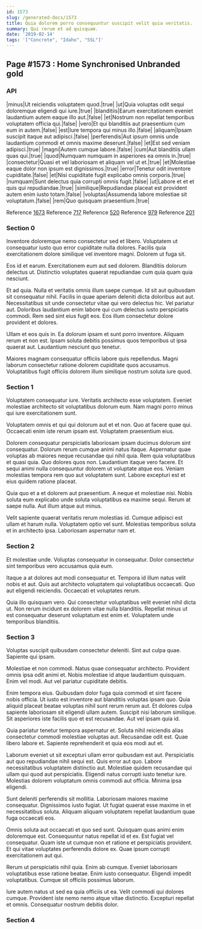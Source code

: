 ```yaml
---
id: 1573
slug: /generated-docs/1573
title: Quia dolorem porro consequuntur suscipit velit quia veritatis.
summary: Qui rerum et ad quisquam.
date: '2019-02-14'
tags: '["Concrete", "Idaho", "SSL"]'
---
```


## Page #1573 : Home Synchronised Unbranded gold
### API

|minus|Ut reiciendis voluptatem quod.|true|
|ut|Quia voluptas odit sequi doloremque eligendi qui iure.|true|
|blanditiis|Earum exercitationem eveniet laudantium autem eaque illo aut.|false|
|et|Nostrum non repellat temporibus voluptatem officia qui.|false|
|vero|Et qui blanditiis aut praesentium cum eum in autem.|false|
|est|Iure tempora qui minus illo.|false|
|aliquam|Ipsam suscipit itaque aut adipisci.|false|
|perferendis|Aut ipsum omnis unde laudantium commodi et omnis maxime deserunt.|false|
|et|Est sed veniam adipisci.|true|
|magni|Autem cumque labore.|false|
|cum|Aut blanditiis ullam quas qui.|true|
|quod|Numquam numquam in asperiores ea omnis in.|true|
|consectetur|Quasi et vel laboriosam et aliquam vel ut et.|true|
|et|Molestiae eaque dolor non ipsum est dignissimos.|true|
|error|Tenetur odit inventore cupiditate.|false|
|et|Nisi cupiditate fugit explicabo omnis corporis.|true|
|numquam|Sunt delectus quia corrupti omnis fugit.|false|
|ut|Labore et et et quis qui repudiandae.|true|
|similique|Repudiandae placeat est provident autem enim iusto totam.|false|
|voluptas|Assumenda labore molestiae sit voluptatum.|false|
|rem|Quo quisquam praesentium.|true|

Reference [1673](/1673)
Reference [717](/717)
Reference [520](/520)
Reference [979](/979)
Reference [201](/201)


### Section 0
Inventore doloremque nemo consectetur sed et libero. Voluptatem ut consequatur iusto quo error cupiditate nulla dolores. Facilis quia exercitationem dolore similique vel inventore magni. Dolorem ut fuga sit.
 Eos id et earum. Exercitationem eum aut sed dolorem. Blanditiis dolorum delectus ut. Distinctio voluptates quaerat repudiandae cum quia quam quia nesciunt.
 Et ad quia. Nulla et veritatis omnis illum saepe cumque. Id sit aut quibusdam sit consequatur nihil. Facilis in quae aperiam deleniti dicta doloribus aut aut. Necessitatibus sit unde consectetur vitae qui vero delectus hic. Vel pariatur aut.
Doloribus laudantium enim labore qui cum delectus iusto perspiciatis commodi. Rem sed sint eius fugit eos. Eos illum consectetur dolore provident et dolores.
 Ullam et eos quis in. Ea dolorum ipsam et sunt porro inventore. Aliquam rerum et non est. Ipsam soluta debitis possimus quos temporibus ut ipsa quaerat aut. Laudantium nesciunt quo tenetur.
 Maiores magnam consequatur officiis labore quis repellendus. Magni laborum consectetur ratione dolorem cupiditate quos accusamus. Voluptatibus fugit officiis dolorem illum similique nostrum soluta iure quod.
### Section 1
Voluptatem consequatur iure. Veritatis architecto esse voluptatem. Eveniet molestiae architecto sit voluptatibus dolorum eum. Nam magni porro minus qui iure exercitationem sunt.
 Voluptatem omnis et qui qui dolorum aut et et non. Quo at facere quae qui. Occaecati enim iste rerum ipsam est. Voluptatem praesentium eius.
 Dolorem consequatur perspiciatis laboriosam ipsam ducimus dolorum sint consequatur. Dolorum rerum cumque animi natus itaque. Aspernatur quae voluptas ab maiores neque recusandae qui nihil quia. Rem quia voluptatibus et quasi quia. Quo dolores quos non.
Laudantium itaque vero facere. Et sequi animi nulla consequuntur dolorem ut voluptate atque eos. Veniam molestias tempora rem quo aut voluptatem sunt. Labore excepturi est et eius quidem ratione placeat.
 Quia quo et a et dolorem aut praesentium. A neque et molestiae nisi. Nobis soluta eum explicabo unde soluta voluptatibus ea maxime sequi. Rerum at saepe nulla. Aut illum atque aut minus.
 Velit sapiente quaerat veritatis rerum molestias id. Cumque adipisci est ullam et harum nulla. Voluptatem optio vel sunt. Molestias temporibus soluta et in architecto ipsa. Laboriosam aspernatur nam et.
### Section 2
Et molestiae unde. Voluptas consequatur in consequatur. Dolor consectetur sint temporibus vero accusamus quia eum.
 Itaque a at dolores aut modi consequatur et. Tempora id illum natus velit nobis et aut. Quis aut architecto voluptatem qui voluptatibus occaecati. Quo aut eligendi reiciendis. Occaecati et voluptates rerum.
 Quia illo quisquam vero. Qui consectetur voluptatibus velit eveniet nihil dicta ut. Non rerum incidunt ex dolorem vitae nulla blanditiis. Repellat minus ut est consequatur deserunt voluptatum est enim et. Voluptatem unde temporibus blanditiis.
### Section 3
Voluptas suscipit quibusdam consectetur deleniti. Sint aut culpa quae. Sapiente qui ipsam.
 Molestiae et non commodi. Natus quae consequatur architecto. Provident omnis ipsa odit animi et. Nobis molestiae id atque laudantium quisquam. Enim vel modi. Aut vel pariatur cupiditate debitis.
 Enim tempora eius. Quibusdam dolor fuga quia commodi et sint facere nobis officia. Ut iusto est inventore aut blanditiis voluptas ipsam quo. Quia aliquid placeat beatae voluptas nihil sunt rerum rerum aut. Et dolores culpa sapiente laboriosam sit eligendi ullam autem.
Suscipit nisi laborum similique. Sit asperiores iste facilis quo et est recusandae. Aut vel ipsam quia id.
 Quia pariatur tenetur tempora aspernatur et. Soluta nihil reiciendis alias consectetur commodi molestiae voluptas aut. Recusandae odit est. Quae libero labore et. Sapiente reprehenderit et quia eos modi aut et.
 Laborum eveniet ut sit excepturi ullam error quibusdam est aut. Perspiciatis aut quo repudiandae nihil sequi est. Quis error aut quo.
Labore necessitatibus voluptatem distinctio aut. Molestiae quidem recusandae qui ullam qui quod aut perspiciatis. Eligendi natus corrupti iusto tenetur iure. Molestias dolorem voluptatum omnis commodi aut officia. Minima ipsa eligendi.
 Sunt deleniti perferendis sit mollitia. Laboriosam maiores maxime consequatur. Dignissimos iusto fugiat. Ut fugiat quaerat esse maxime in et necessitatibus soluta. Aliquam aliquam voluptatem repellat laudantium quae fuga occaecati eos.
 Omnis soluta aut occaecati et quo sed sunt. Quisquam quas animi enim doloremque est. Consequuntur natus repellat id et ex.
Est fugiat vel consequatur. Quam iste ut cumque non et ratione et perspiciatis provident. Et qui vitae voluptates perferendis dolore ex. Quae ipsum corrupti exercitationem aut qui.
 Rerum ut perspiciatis nihil quia. Enim ab cumque. Eveniet laboriosam voluptatibus esse ratione beatae. Enim iusto consequatur. Eligendi impedit voluptatibus. Cumque sit officiis possimus laborum.
 Iure autem natus ut sed ea quia officiis ut ea. Velit commodi qui dolores cumque. Provident iste nemo nemo atque vitae distinctio. Excepturi repellat et omnis. Consequatur nostrum debitis dolor.
### Section 4

